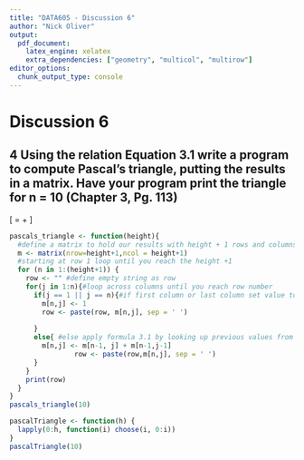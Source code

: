 ```yaml
---
title: "DATA605 - Discussion 6"
author: "Nick Oliver"
output:
  pdf_document:
    latex_engine: xelatex
    extra_dependencies: ["geometry", "multicol", "multirow"]
editor_options: 
  chunk_output_type: console
---
```


# Discussion 6



## 4 Using the relation Equation 3.1 write a program to compute Pascal’s triangle, putting the results in a matrix. Have your program print the triangle for n = 10 (Chapter 3, Pg. 113)


\[
\binom{n}{j} = \binom{n-1}{j} + \binom{n-1}{j-1}
\]


```r
pascals_triangle <- function(height){
  #define a matrix to hold our results with height + 1 rows and columns
  m <- matrix(nrow=height+1,ncol = height+1)
  #starting at row 1 loop until you reach the height +1
  for (n in 1:(height+1)) {
    row <- "" #define empty string as row
    for(j in 1:n){#loop across columns until you reach row number
      if(j == 1 || j == n){#if first column or last column set value to 1
        m[n,j] <- 1
        row <- paste(row, m[n,j], sep = ' ')
      
      } 
      else{ #else apply formula 3.1 by looking up previous values from matrix and doing simple addition
        m[n,j] <- m[n-1, j] + m[n-1,j-1]
				row <- paste(row,m[n,j], sep = ' ')
      }
    }
    print(row)
  }
}
pascals_triangle(10)
```

```r
pascalTriangle <- function(h) {
  lapply(0:h, function(i) choose(i, 0:i))
}
pascalTriangle(10)
```